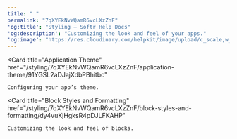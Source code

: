 ```yaml
---
title: " "
permalink: "7qXYEkNvWQamR6vcLXzZnF"
'og:title': "Styling – Softr Help Docs"
'og:description': "Customizing the look and feel of your apps."
'og:image': "https://res.cloudinary.com/helpkit/image/upload/c_scale,w_700,q_auto/v1674219840/softrdocs_meta_OG_Image_Url_258f31c013.png"
---
```


<Card
    title="Application Theme"
    href="/styling/7qXYEkNvWQamR6vcLXzZnF/application-theme/91YGSL2aDJajXdbPBhitbc"
>
    Configuring your app’s theme.
</Card>

<Card
    title="Block Styles and Formatting"
    href="/styling/7qXYEkNvWQamR6vcLXzZnF/block-styles-and-formatting/dy4vuKjHgksR4pDJLFKAHP"
>
    Customizing the look and feel of blocks.
</Card>
